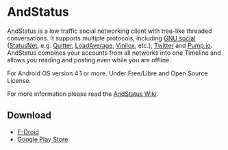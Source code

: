 = AndStatus =

AndStatus is a low traffic social networking client with tree-like threaded conversations.
It supports multiple protocols, including [http://gnu.io/social/ GNU social] ([http://status.net/ StatusNet], e.g. [https://quitter.se/ Quitter], [https://loadaverage.org/ LoadAverage], [https://status.vinilox.eu/ Vinilox], etc.), [https://twitter.com Twitter] and [http://pump.io Pump.io].
AndStatus combines your accounts from all networks into one Timeline and allows you reading and posting even while you are offline. 

For Android OS version 4.1 or more.
Under Free/Libre and Open Source License.

For more information please read the [https://github.com/andstatus/andstatus/wiki AndStatus Wiki]. 

== Download ==

* [https://f-droid.org/repository/browse/?fdid=org.andstatus.app F-Droid]
* [https://play.google.com/store/apps/details?id=org.andstatus.app Google Play Store]
